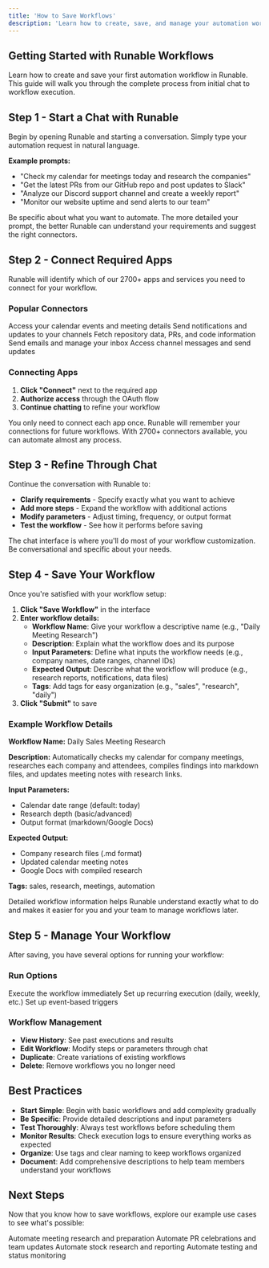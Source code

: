 ```yaml
---
title: 'How to Save Workflows'
description: 'Learn how to create, save, and manage your automation workflows in Runable'
---
```


## Getting Started with Runable Workflows

Learn how to create and save your first automation workflow in Runable. This guide will walk you through the complete process from initial chat to workflow execution.

## Step 1 - Start a Chat with Runable

Begin by opening Runable and starting a conversation. Simply type your automation request in natural language.

**Example prompts:**
- "Check my calendar for meetings today and research the companies"
- "Get the latest PRs from our GitHub repo and post updates to Slack"
- "Analyze our Discord support channel and create a weekly report"
- "Monitor our website uptime and send alerts to our team"

<Tip>

Be specific about what you want to automate. The more detailed your prompt, the better Runable can understand your requirements and suggest the right connectors.

</Tip>

## Step 2 - Connect Required Apps

Runable will identify which of our 2700+ apps and services you need to connect for your workflow.

### Popular Connectors

<CardGroup cols={2}>
  <Card title="Google Calendar" icon="calendar">
    Access your calendar events and meeting details
  </Card>
  <Card title="Slack" icon="slack">
    Send notifications and updates to your channels
  </Card>
  <Card title="GitHub" icon="github">
    Fetch repository data, PRs, and code information
  </Card>
  <Card title="Gmail" icon="envelope">
    Send emails and manage your inbox
  </Card>
  <Card title="Discord" icon="discord">
    Access channel messages and send updates
  </Card>
</CardGroup>

### Connecting Apps

1. **Click "Connect"** next to the required app
2. **Authorize access** through the OAuth flow
3. **Continue chatting** to refine your workflow

<Tip>

You only need to connect each app once. Runable will remember your connections for future workflows. With 2700+ connectors available, you can automate almost any process.

</Tip>

## Step 3 - Refine Through Chat

Continue the conversation with Runable to:

- **Clarify requirements** - Specify exactly what you want to achieve
- **Add more steps** - Expand the workflow with additional actions
- **Modify parameters** - Adjust timing, frequency, or output format
- **Test the workflow** - See how it performs before saving

<Tip>

The chat interface is where you'll do most of your workflow customization. Be conversational and specific about your needs.

</Tip>

## Step 4 - Save Your Workflow

Once you're satisfied with your workflow setup:

1. **Click "Save Workflow"** in the interface
2. **Enter workflow details:**
   - **Workflow Name**: Give your workflow a descriptive name (e.g., "Daily Meeting Research")
   - **Description**: Explain what the workflow does and its purpose
   - **Input Parameters**: Define what inputs the workflow needs (e.g., company names, date ranges, channel IDs)
   - **Expected Output**: Describe what the workflow will produce (e.g., research reports, notifications, data files)
   - **Tags**: Add tags for easy organization (e.g., "sales", "research", "daily")
3. **Click "Submit"** to save

### Example Workflow Details

**Workflow Name:** Daily Sales Meeting Research

**Description:** Automatically checks my calendar for company meetings, researches each company and attendees, compiles findings into markdown files, and updates meeting notes with research links.

**Input Parameters:** 
- Calendar date range (default: today)
- Research depth (basic/advanced)
- Output format (markdown/Google Docs)

**Expected Output:**
- Company research files (.md format)
- Updated calendar meeting notes
- Google Docs with compiled research

**Tags:** sales, research, meetings, automation

<Tip>

Detailed workflow information helps Runable understand exactly what to do and makes it easier for you and your team to manage workflows later.

</Tip>

## Step 5 - Manage Your Workflow

After saving, you have several options for running your workflow:

### Run Options

<CardGroup cols={3}>
  <Card title="Run Now" icon="play">
    Execute the workflow immediately
  </Card>
  <Card title="Schedule" icon="clock">
    Set up recurring execution (daily, weekly, etc.)
  </Card>
  <Card title="Trigger" icon="zap">
    Set up event-based triggers
  </Card>
</CardGroup>

### Workflow Management

- **View History**: See past executions and results
- **Edit Workflow**: Modify steps or parameters through chat
- **Duplicate**: Create variations of existing workflows
- **Delete**: Remove workflows you no longer need

## Best Practices

- **Start Simple**: Begin with basic workflows and add complexity gradually
- **Be Specific**: Provide detailed descriptions and input parameters
- **Test Thoroughly**: Always test workflows before scheduling them
- **Monitor Results**: Check execution logs to ensure everything works as expected
- **Organize**: Use tags and clear naming to keep workflows organized
- **Document**: Add comprehensive descriptions to help team members understand your workflows

## Next Steps

Now that you know how to save workflows, explore our example use cases to see what's possible:

<CardGroup cols={2}>
  <Card title="Sales Automation" icon="handshake" href="/examples/sales">
    Automate meeting research and preparation
  </Card>
  <Card title="Team Recognition" icon="users" href="/examples/founder">
    Automate PR celebrations and team updates
  </Card>
  <Card title="Financial Analysis" icon="chart-line-up" href="/examples/research">
    Automate stock research and reporting
  </Card>
  <Card title="System Monitoring" icon="gear" href="/examples/ui-testing">
    Automate testing and status monitoring
  </Card>
</CardGroup>

